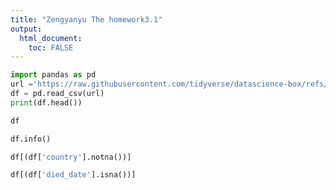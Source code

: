 ```yaml
---
title: "Zengyanyu The homework3.1"
output: 
  html_document:
    toc: FALSE
---
```


```python
import pandas as pd
url ='https://raw.githubusercontent.com/tidyverse/datascience-box/refs/heads/main/course-materials/lab-instructions/lab-03/data/nobel.csv'
df = pd.read_csv(url)
print(df.head())
```

```python
df
```

```python
df.info()
```

```python
df[(df['country'].notna())]
```

```python
df[(df['died_date'].isna())]
```